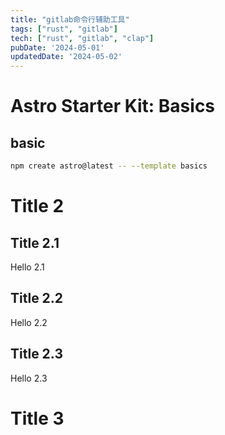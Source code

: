 ```yaml
---
title: "gitlab命令行辅助工具"
tags: ["rust", "gitlab"]
tech: ["rust", "gitlab", "clap"]
pubDate: '2024-05-01'
updatedDate: '2024-05-02'
---
```


# Astro Starter Kit: Basics

## basic
```sh
npm create astro@latest -- --template basics
```

# Title 2

## Title 2.1

Hello 2.1

## Title 2.2

Hello 2.2

## Title 2.3

Hello 2.3

# Title 3
